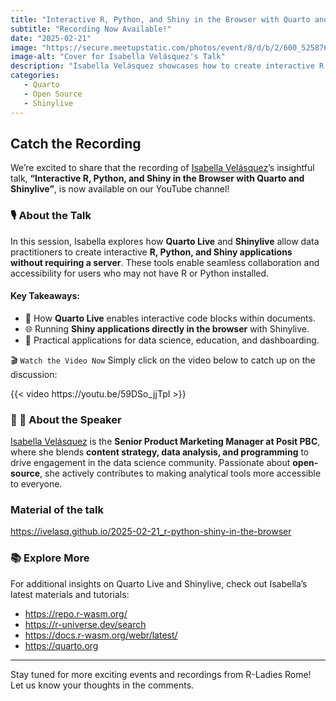 ```yaml
---
title: "Interactive R, Python, and Shiny in the Browser with Quarto and Shinylive"
subtitle: "Recording Now Available!"
date: "2025-02-21"
image: "https://secure.meetupstatic.com/photos/event/8/d/b/2/600_525876274.webp?w=750"
image-alt: "Cover for Isabella Velásquez's Talk"
description: "Isabella Velásquez showcases how to create interactive R, Python, and Shiny projects directly in the browser using Quarto Live and Shinylive."
categories: 
   - Quarto
   - Open Source
   - Shinylive
---
```


## Catch the Recording 

We’re excited to share that the recording of [Isabella Velásquez](https://www.linkedin.com/in/ivelasq/)'s insightful talk, **"Interactive R, Python, and Shiny in the Browser with Quarto and Shinylive"**, is now available on our YouTube channel!  

### 🎙 About the Talk  
In this session, Isabella explores how **Quarto Live** and **Shinylive** allow data practitioners to create interactive **R, Python, and Shiny applications without requiring a server**. These tools enable seamless collaboration and accessibility for users who may not have R or Python installed.  

#### Key Takeaways:
- 🚀 How **Quarto Live** enables interactive code blocks within documents.  
- 🌐 Running **Shiny applications directly in the browser** with Shinylive.  
- 🔧 Practical applications for data science, education, and dashboarding.  

🎬 `Watch the Video Now`
Simply click on the video below to catch up on the discussion:

{{< video https://youtu.be/59DSo_jjTpI >}}  

### 🧑 💼 About the Speaker  
[Isabella Velásquez](https://www.linkedin.com/in/ivelasq/) is the **Senior Product Marketing Manager at Posit PBC**, where she blends **content strategy, data analysis, and programming** to drive engagement in the data science community. Passionate about **open-source**, she actively contributes to making analytical tools more accessible to everyone.

### Material of the talk

<https://ivelasq.github.io/2025-02-21_r-python-shiny-in-the-browser>

### 📚 Explore More  
For additional insights on Quarto Live and Shinylive, check out Isabella's latest materials and tutorials:

- <https://repo.r-wasm.org/>
- <https://r-universe.dev/search>
- <https://docs.r-wasm.org/webr/latest/>
- <https://quarto.org>

---  

Stay tuned for more exciting events and recordings from R-Ladies Rome! Let us know your thoughts in the comments.  
